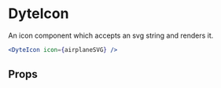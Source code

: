 # DyteIcon

An icon component which accepts an svg string and renders it.

```jsx live
<DyteIcon icon={airplaneSVG} />
```

## Props

<PropsTable of="dyte-icon" />

